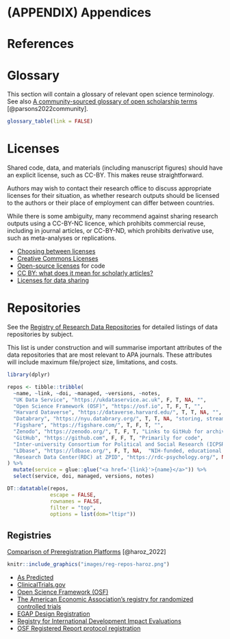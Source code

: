 # (APPENDIX) Appendices {-} 

# References {-}

<div id="refs"></div>


# Glossary

This section will contain a glossary of relevant open science terminology. See also [A community-sourced glossary of open scholarship terms](https://doi.org/10.1038/s41562-021-01269-4){target="_blank"} [@parsons2022community].

```r
glossary_table(link = FALSE)
```


# Licenses

Shared code, data, and materials (including manuscript figures) should have an explicit license, such as CC-BY. This makes reuse straightforward. 

Authors may wish to contact their research office to discuss appropriate licenses for their situation, as whether research outputs should be licensed to the authors or their place of employment can differ between countries. 

While there is some ambiguity, many recommend against sharing research outputs using a CC-BY-NC licence, which prohibits commercial reuse, including in journal articles, or CC-BY-ND, which prohibits derivative use, such as meta-analyses or replications. 

* [Choosing between licenses](http://blog.psyarxiv.com/2018/05/14/licensing-work-psyarxiv/)
* [Creative Commons Licenses](https://creativecommons.org)
* [Open-source licenses](https://opensource.org/licenses) for code
* [CC BY: what does it mean for scholarly articles?](https://openaccess.ox.ac.uk/2013/06/13/cc-by-what-does-it-mean-for-scholarly-articles-3/)
* [Licenses for data sharing](https://www.ucl.ac.uk/library/research-support/research-data-management/licenses-data-sharing-creative-commons)


# Repositories

See the [Registry of Research Data Repositories](https://www.re3data.org/) for detailed listings of data repositories by subject.

This list is under construction and will summarise important attributes of the data repositories that are most relevant to APA journals. These attributes will include maximum file/project size, limitations, and costs.

```r
library(dplyr)

repos <- tibble::tribble(
  ~name, ~link, ~doi, ~managed, ~versions, ~notes,
  "UK Data Service", "https://ukdataservice.ac.uk", F, T, NA, "",
  "Open Science Framework (OSF)", "https://osf.io", T, F, T, "",
  "Harvard Dataverse", "https://dataverse.harvard.edu/", T, T, NA, "",
  "Databrary", "https://nyu.databrary.org/", T, T, NA, "storing, streaming, and sharing video and audio recordings",
  "Figshare", "https://figshare.com/", T, F, T, "",
  "Zenodo", "https://zenodo.org/", T, F, T, "Links to GitHub for archiving code snapshots",
  "GitHub", "https://github.com", F, F, T, "Primarily for code",
  "Inter-university Consortium for Political and Social Research (ICPSR)", "https://www.icpsr.umich.edu/", T, T, T, "",
  "LDbase", "https://ldbase.org/", F, T, NA,  "NIH-funded, educational and developmental sciences ",
  "Research Data Center(RDC) at ZPID", "https://rdc-psychology.org/", NA, T, NA, "paid curation service"
) %>%
  mutate(service = glue::glue("<a href='{link}'>{name}</a>")) %>%
  select(service, doi, managed, versions, notes)

DT::datatable(repos, 
              escape = FALSE, 
              rownames = FALSE,
              filter = "top",
              options = list(dom="ltipr"))
```


## Registries

[Comparison of Preregistration Platforms](https://osf.io/preprints/metaarxiv/zry2u) [@haroz_2022]

```r
knitr::include_graphics("images/reg-repos-haroz.png")
```


* [As Predicted](https://aspredicted.org/)
* [ClinicalTrials.gov](https://clinicaltrials.gov/)
* [Open Science Framework (OSF)](https://osf.io)
* [The American Economic Association's registry for randomized controlled trials](https://www.socialscienceregistry.org/)
* [EGAP Design Registration](https://egap.org/registry-0/)
* [Registry for International Development Impact Evaluations](http://ridie.3ieimpact.org/)
* [OSF Registered Report protocol registration](https://osf.io/rr/)

